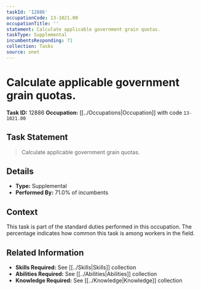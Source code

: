 ```yaml
---
taskId: '12886'
occupationCode: 13-1021.00
occupationTitle: ''
statement: Calculate applicable government grain quotas.
taskType: Supplemental
incumbentsResponding: 71
collection: Tasks
source: onet
---
```

# Calculate applicable government grain quotas.

**Task ID:** 12886
**Occupation:** [[../Occupations|Occupation]] with code `13-1021.00`

## Task Statement

> Calculate applicable government grain quotas.

## Details

- **Type:** Supplemental
- **Performed By:** 71.0% of incumbents

## Context

This task is part of the standard duties performed in this occupation. The percentage indicates how common this task is among workers in the field.

## Related Information

- **Skills Required:** See [[../Skills|Skills]] collection
- **Abilities Required:** See [[../Abilities|Abilities]] collection
- **Knowledge Required:** See [[../Knowledge|Knowledge]] collection
